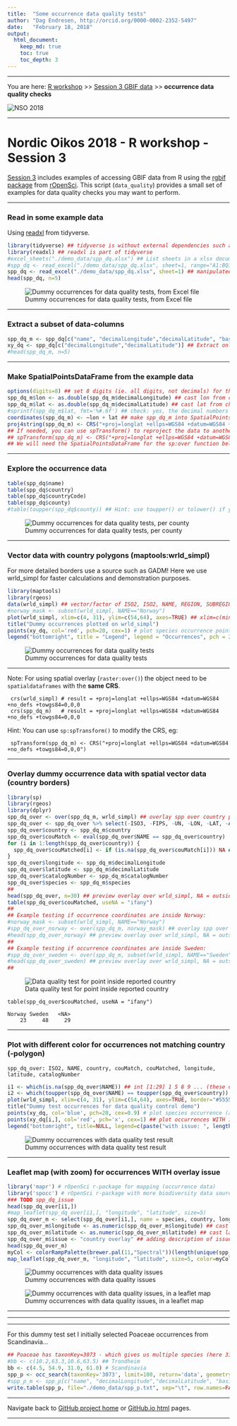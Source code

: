 ```yaml
---
title:  "Some occurrence data quality tests"
author: "Dag Endresen, http://orcid.org/0000-0002-2352-5497"
date:   "February 18, 2018"
output:
  html_document:
    keep_md: true
    toc: true
    toc_depth: 3
---
```


***

You are here: [R workshop](../) >> [Session 3 GBIF data](./) >> **occurrence data quality checks**

![](../demo_data/NSO_2018_GBIF_NO.png "NSO 2018")

***

# Nordic Oikos 2018 - R workshop - Session 3

[Session 3](./) includes examples of accessing GBIF data from R using the [rgbif](https://www.gbif.org/tool/81747/rgbif) [package](https://cran.r-project.org/web/packages/rgbif/index.html) from [rOpenSci](https://ropensci.org/).
This script (```data_quality```) provides a small set of examples for data quality checks you may want to perform.

***

### Read in some example data
Using [readxl](http://readxl.tidyverse.org/) from tidyverse.
```r
library(tidyverse) ## tidyverse is without external dependencies such as Java or Pearl
library(readxl) ## readxl is part of tidyverse
#excel_sheets("./demo_data/spp_dq.xlsx") ## List sheets in a xlsx document
#spp_dq <- read_excel("./demo_data/spp_dq.xlsx", sheet=1, range="A1:BQ101") ## example with range
spp_dq <- read_excel("./demo_data/spp_dq.xlsx", sheet=1) ## manipulated occurrence data, introduced errors
head(spp_dq, n=5)
```
![Dummy occurrences for data quality tests, from Excel file](./demo_data/head_spp_dq.png "spp_dq")

***

### Extract a subset of data-columns
```r
spp_dq_m <- spp_dq[c("name", "decimalLongitude","decimalLatitude", "basisOfRecord", "year", "month", "day", "eventDate", "country", "countryCode", "stateProvince", "county", "municipality", "taxonKey", "species", "scientificName", "catalogNumber", "occurrenceID")] ## Subset columns
xy_dq <- spp_dq[c("decimalLongitude","decimalLatitude")] ## Extract only the coordinates
#head(spp_dq_m, n=5)
```

***

### Make SpatialPointsDataFrame from the example data
```r
options(digits=8) ## set 8 digits (ie. all digits, not decimals) for the type cast as.double to keep decimals
spp_dq_m$lon <- as.double(spp_dq_m$decimalLongitude) ## cast lon from char to double
spp_dq_m$lat <- as.double(spp_dq_m$decimalLatitude) ## cast lat from char to double
#sprintf(spp_dq_m$lat, fmt='%#.6f') ## check: yes, the decimal numbers do have 6 floating point digits
coordinates(spp_dq_m) <- ~lon + lat ## make spp_dq_m into SpatialPointsDataFrame
proj4string(spp_dq_m) <- CRS("+proj=longlat +ellps=WGS84 +datum=WGS84 +no_defs +towgs84=0,0,0") ## set CRS
## If needed, you can use spTransform() to reproject the data to another coordinate reference system (CRS).
## spTransform(spp_dq_m) <- CRS("+proj=longlat +ellps=WGS84 +datum=WGS84 +no_defs +towgs84=0,0,0") ## modify CRS
## We will need the SpatialPointsDataFrame for the sp:over function below
```

***

### Explore the occurrence data
```r
table(spp_dq$name)
table(spp_dq$country)
table(spp_dq$countryCode)
table(spp_dq$county)
#table(toupper(spp_dq$county)) ## Hint: use toupper() or tolower() if you find issues with CasE
```
![Dummy occurrences for data quality tests, per county](./demo_data/table_spp_dq_county.png "table spp_dq county")

***

### Vector data with country polygons (maptools:wrld_simpl)
For more detailed borders use a source such as GADM! Here we use wrld_simpl for faster calculations and demonstration purposes.
```r
library(maptools)
library(rgeos)
data(wrld_simpl) ## vector/factor of ISO2, ISO2, NAME, REGION, SUBREGION, LON, LAT, ...
#norway_mask <- subset(wrld_simpl, NAME=="Norway")
plot(wrld_simpl, xlim=c(4, 31), ylim=c(54,64), axes=TRUE) ## xlim=c(minLon,maxLon) ylim=c(minLat,maxLat)
title("Dummy occurrences plotted on wrld_simpl")
points(xy_dq, col='red', pch=20, cex=1) # plot species occurrence points to the map
legend("bottomright", title = "Legend", legend = "Occurrences", pch = 20, col="red", cex = 0.9)
```
![Dummy occurrences for data quality tests](./demo_data/map_spp_dq_wrld_simpl.png "wrld_simpl")

***

Note: For using spatial overlay (```raster:over()```) the object need to be ```spatialdataframes``` with the **same CRS**.
```
 crs(wrld_simpl) # result = +proj=longlat +ellps=WGS84 +datum=WGS84 +no_defs +towgs84=0,0,0
 crs(spp_dq_m)   # result = +proj=longlat +ellps=WGS84 +datum=WGS84 +no_defs +towgs84=0,0,0
```
Hint: You can use ```sp:spTransform()``` to modify the CRS, eg:
```
 spTransform(spp_dq_m) <- CRS("+proj=longlat +ellps=WGS84 +datum=WGS84 +no_defs +towgs84=0,0,0")
```

***

### Overlay dummy occurrence data with spatial vector data (country borders)
```r
library(sp)
library(rgeos)
library(dplyr)
spp_dq_over <- over(spp_dq_m, wrld_simpl) ## overlay spp over country polygons
spp_dq_over <- spp_dq_over %>% select(-ISO3, -FIPS, -UN, -LON, -LAT, -AREA, -POP2005, -REGION, -SUBREGION)
spp_dq_over$country <- spp_dq_m$country
spp_dq_over$couMatch <- eval(spp_dq_over$NAME == spp_dq_over$country)
for (i in 1:length(spp_dq_over$country)) {
  spp_dq_over$couMatched[i] <- if (is.na(spp_dq_over$couMatch[i])) NA else spp_dq_over$country[i]
}
spp_dq_over$longitude <- spp_dq_m$decimalLongitude
spp_dq_over$latitude <- spp_dq_m$decimalLatitude
spp_dq_over$catalogNumber <- spp_dq_m$catalogNumber
spp_dq_over$species <- spp_dq_m$species
##
head(spp_dq_over, n=30) ## preview overlay over wrld_simpl, NA = outside land
table(spp_dq_over$couMatched, useNA = "ifany")
##
## Example testing if occurrence coordinates are inside Norway:
#norway_mask <- subset(wrld_simpl, NAME=="Norway")
#spp_dq_over_norway <- over(spp_dq_m, norway_mask) ## overlay spp over country polygons
#head(spp_dq_over_norway) ## preview overlay over wrld_simpl, NA = outside Norway
##
## Example testing if occurrence coordinates are inside Sweden:
#spp_dq_over_sweden <- over(spp_dq_m, subset(wrld_simpl, NAME=="Sweden")) ## overlay
#head(spp_dq_over_sweden) ## preview overlay over wrld_simpl, NA = outside Norway
##
```
![Data quality test for point inside reported country](./demo_data/head_spp_dq_over.png "overlay results")

```
table(spp_dq_over$couMatched, useNA = "ifany")

Norway Sweden   <NA> 
    23     48     29
```

***

### Plot with different color for occurrences not matching country (-polygon)
```
spp_dq_over: ISO2, NAME, country, couMatch, couMatched, longitude, latitude, catalogNumber
```

```r
i1 <- which(is.na(spp_dq_over$NAME)) ## int [1:29] 1 5 8 9 ... (these did NOT match the overlay, ie. WITH issue)
i2 <- which(toupper(spp_dq_over$NAME) == toupper(spp_dq_over$country)) ## int [1:71] 2 3 4 6 7 10 ... (occ without overlay issue)
plot(wrld_simpl, xlim=c(4, 31), ylim=c(54,64), axes=TRUE, border="#555555") ## xlim=c(minLon,maxLon) ylim=c(minLat,maxLat)
title("Dummy test occurrences for data quality control demo")
points(xy_dq, col='blue', pch=20, cex=0.9) # plot species occurrence (all occurrences)
points(xy_dq[i,], col='red', pch='x', cex=1) ## plot occurrences WITH issue on top (this line is after points for all)
legend("bottomright", title=NULL, legend=c(paste("with issue: ", length(i1), " occurrences"), paste("without issue: ", length(i2), " occurrences")), col=c("red", "blue"), pch=c('x'), cex=0.9, box.col="#777777")
```
![Dummy occurrences with data quality test result](./demo_data/map_spp_dq_issues.png "wrld_simpl")

***

### Leaflet map (with zoom) for occurrences WITH overlay issue

```r
library('mapr') # rOpenSci r-package for mapping (occurrence data)
library('spocc') # rOpenSci r-package with more biodiversity data sources than GBIF
### TODO spp_dq_issue
head(spp_dq_over[i1,])
#map_leaflet(spp_dq_over[i1,], "longitude", "latitude", size=5)
spp_dq_over_m <- select(spp_dq_over[i1,], name = species, country, longitude, latitude, catalogNumber)
spp_dq_over_m$longitude <- as.numeric(spp_dq_over_m$longitude) ## cast lon to integer (double)
spp_dq_over_m$latitude <- as.numeric(spp_dq_over_m$latitude) ## cast lat to integer (double)
spp_dq_over_m$issue <- "country overlay" ## adding description of issue (for the map pop-up)
head(spp_dq_over_m)
myCol <- colorRampPalette(brewer.pal(11,"Spectral"))(length(unique(spp_dq_over_m$name))) ## create colorRamp
map_leaflet(spp_dq_over_m, "longitude", "latitude", size=5, color=myCol)
```
![Dummy occurrences with data quality issues](./demo_data/head_spp_dq_over_m.png "head_spp_dq_over_m")

![Dummy occurrences with data quality issues, in a leaflet map](./demo_data/map_spp_dq_leaf.png "leaflet map")


***
***
***

For this dummy test set I initially selected Poaceae occurrences from Scandinavia...
```r
## Poaceae has taxonKey=3073 - which gives us multiple species (here 31 unique "names", 33 unique "taxonKey")
#bb <- c(10.2,63.3,10.6,63.5) ## Trondheim
bb <- c(4.5, 54.9, 31.0, 61.0) # Scandinavia
spp_p <- occ_search(taxonKey='3073', limit=100, return='data', geometry=bb, hasCoordinate=TRUE)
#spp_p_m <- spp_p[c("name", "decimalLongitude","decimalLatitude", "basisOfRecord", "year", "county", "municipality", "taxonKey", "catalogNumber", "occurrenceID")]
write.table(spp_p, file="./demo_data/spp_p.txt", sep="\t", row.names=FALSE, qmethod="double") ## for Maxent
```

***

Navigate back to [GitHub project home](https://github.com/GBIF-Europe/nordic_oikos_2018_r) or [GitHub.io html](https://gbif-europe.github.io/nordic_oikos_2018_r/) pages.

***
